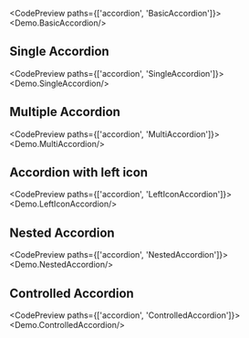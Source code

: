 

<CodePreview paths={['accordion', 'BasicAccordion']}>
    <Demo.BasicAccordion/>  
</CodePreview>


## Single Accordion

<CodePreview paths={['accordion', 'SingleAccordion']}>
    <Demo.SingleAccordion/>  
</CodePreview>

## Multiple Accordion

<CodePreview paths={['accordion', 'MultiAccordion']}>
    <Demo.MultiAccordion/>  
</CodePreview>


## Accordion with left icon

<CodePreview paths={['accordion', 'LeftIconAccordion']}>
    <Demo.LeftIconAccordion/>  
</CodePreview>

## Nested Accordion

<CodePreview paths={['accordion', 'NestedAccordion']}>
    <Demo.NestedAccordion/>  
</CodePreview>

## Controlled Accordion

<CodePreview paths={['accordion', 'ControlledAccordion']}>
    <Demo.ControlledAccordion/>  
</CodePreview>
